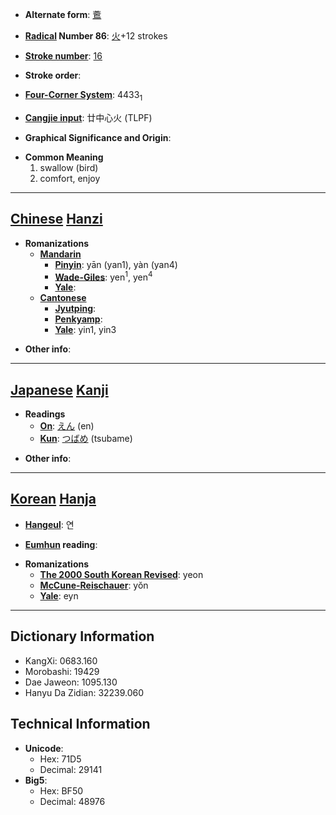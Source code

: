 * '''Alternate form''': [[鷰]]

* '''[[Wiktionary:Chinese radical index| Radical]] Number 86''': [[Wiktionary:Chinese radical index 火|火]]+12 strokes

* '''[[Wiktionary:Chinese total strokes index|Stroke number]]''': [[Wiktionary:Chinese total strokes index 16|16]]

* '''Stroke order''': 

* '''[[Wiktionary:Chinese four corner index|Four-Corner System]]''': 4433<sub>1</sub>

* '''[[Wiktionary:Chinese Cangjie index|Cangjie input]]''': 廿中心火 (TLPF)

* '''Graphical Significance and Origin''': 

* '''Common Meaning'''
*#swallow (bird)
*# comfort, enjoy


----

== [[Chinese]] [[Hanzi]] ==

* '''Romanizations'''
** '''[[Mandarin]]'''
*** '''[[Pinyin]]''': yān (yan1), yàn (yan4)
*** '''[[Wade-Giles]]''': yen<sup>1</sup>, yen<sup>4</sup>
*** '''[[Yale]]''': 
** '''[[Cantonese]]'''
*** '''[[Jyutping]]''':
*** '''[[Penkyamp]]''': 
*** '''[[Yale]]''': yin1, yin3

* '''Other info''': 

----

== [[Japanese]] [[Kanji]] ==

* '''Readings'''
** '''[[On]]''': [[えん]] (en)
** '''[[Kun]]''': [[つばめ]] (tsubame)

* '''Other info''':  

----

== [[Korean]] [[Hanja]] ==

* '''[[Hangeul]]''': 연

* '''[[Eumhun]] reading''': 

* '''Romanizations'''
** '''[[The 2000 South Korean Revised Romanization|The 2000 South Korean Revised]]''': yeon
** '''[[McCune-Reischauer]]''': yŏn
** '''[[Yale]]''': eyn

----

== Dictionary Information ==

* KangXi: 0683.160
* Morobashi: 19429
* Dae Jaweon: 1095.130
* Hanyu Da Zidian: 32239.060

== Technical Information ==

* '''Unicode''':
** Hex: 71D5
** Decimal: 29141
* '''Big5''':
** Hex: BF50
** Decimal: 48976